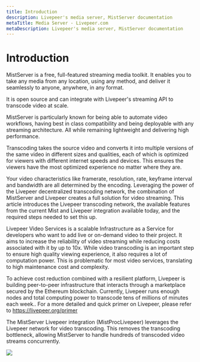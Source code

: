 ```yaml
---
title: Introduction
description: Livepeer's media server, MistServer documentation
metaTitle: Media Server - Livepeer.com
metaDescription: Livepeer's media server, MistServer documentation
---
```


# Introduction

MistServer is a free, full-featured streaming media toolkit. It enables you to
take any media from any location, using any method, and deliver it seamlessly to
anyone, anywhere, in any format.

It is open source and can integrate with Livepeer's streaming API to transcode
video at scale.

MistServer is particularly known for being able to automate video workflows,
having best in class compatibility and being deployable with any streaming
architecture. All while remaining lightweight and delivering high performance.

Transcoding takes the source video and converts it into multiple versions of the
same video in different sizes and qualities, each of which is optimized for
viewers with different internet speeds and devices. This ensures the viewers
have the most optimized experience no matter where they are.

Your video characteristics like framerate, resolution, rate, keyframe interval
and bandwidth are all determined by the encoding. Leveraging the power of the
Livepeer decentralized transcoding network, the combination of MistServer and
Livepeer creates a full solution for video streaming. This article introduces
the Livepeer transcoding network, the available features from the current Mist
and Livepeer integration available today, and the required steps needed to set
this up.

Livepeer Video Services is a scalable Infrastructure as a Service for developers
who want to add live or on-demand video to their project. It aims to increase
the reliability of video streaming while reducing costs associated with it by up
to 10x. While video transcoding is an important step to ensure high quality
viewing experience, it also requires a lot of computation power. This is
problematic for most video services, translating to high maintenance cost and
complexity.

To achieve cost reduction combined with a resilient platform, Livepeer is
building peer-to-peer infrastructure that interacts through a marketplace
secured by the Ethereum blockchain. Currently, Livepeer runs enough nodes and
total computing power to transcode tens of millions of minutes each week.. For a
more detailed and quick primer on Livepeer, please refer to
https://livepeer.org/primer

The MistServer Livepeer integration (MistProcLivepeer) leverages the Livepeer
network for video transcoding. This removes the transcoding bottleneck, allowing
MistServer to handle hundreds of transcoded video streams concurrently.

![](/img/docs/mistserver-intro.png)
